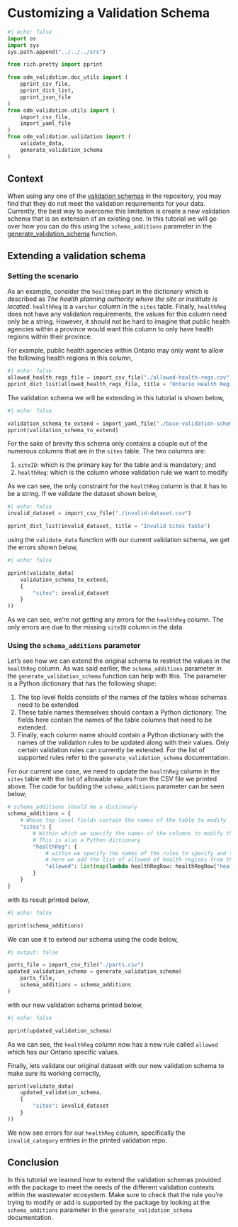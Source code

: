 # Customizing a Validation Schema

```python
#| echo: false
import os
import sys
sys.path.append("../../../src")

from rich.pretty import pprint

from odm_validation.doc_utils import (
    pprint_csv_file,
    pprint_dict_list,
    pprint_json_file
)
from odm_validation.utils import (
    import_csv_file,
    import_yaml_file
)
from odm_validation.validation import (
    validate_data,
    generate_validation_schema
)
```

## Context

When using any one of the [validation schemas](../../../assets/validation-schemas/) in the repository, you may find that they do not meet the validation requirements for your data. Currently, the best way to overcome this limitation is create a new validation schema that is an extension of an existing one. In this tutorial we will go over how you can do this using the `schema_additions` parameter in the [generate_validation_schema](../../specs/generate-validation-schema.md) function.

## Extending a validation schema

### Setting the scenario

As an example, consider the `healthReg` part in the dictionary which is described as *The health planning authority where the site or insititute is located*. `healthReg` is a `varchar` column in the `sites` table. Finally, `healthReg` does not have any validation requirements, the values for this column need only be a string. However, it should not be hard to imagine that public health agencies within a province would want this column to only have health regions within their province.

For example, public health agencies within Ontario may only want to allow the following health regions in this column,

```python
#| echo: false
allowed_health_regs_file = import_csv_file("./allowed-health-regs.csv")
pprint_dict_list(allowed_health_regs_file, title = "Ontario Health Regions")
```

The validation schema we will be extending in this tutorial is shown below,

```python
#| echo: false

validation_schema_to_extend = import_yaml_file("./base-validation-schema.yml")
pprint(validation_schema_to_extend)
```

For the sake of brevity this schema only contains a couple out of the numerous columns that are in the `sites` table. The two columns are:

1. `siteID`: which is the primary key for the table and is mandatory; and
2. `healthReg`: which is the column whose validation rule we want to modify

As we can see, the only constraint for the `healthReg` column is that it has to be a string. If we validate the dataset shown below,

```python
#| echo: false
invalid_dataset = import_csv_file("./invalid-dataset.csv")

pprint_dict_list(invalid_dataset, title = "Invalid Sites Table")
```

using the `validate_data` function with our current validation schema, we get the errors shown below,

```python
#| echo: false

pprint(validate_data(
    validation_schema_to_extend,
    {
        "sites": invalid_dataset
    }
))
```

As we can see, we're not getting any errors for the `healthReg` column. The only errors are due to the missing `siteID` column in the data.

### Using the `schema_additions` parameter

Let's see how we can extend the original schema to restrict the values in the `healthReg` column. As was said earlier, the `schema_additions` parameter in the `generate_validation_schema` function can help with this. The parameter is a Python dictionary that has the following shape:

1. The top level fields consists of the names of the tables whose schemas need to be extended
2. These table names themselves should contain a Python dictionary. The fields here contain the names of the table columns that need to be extended.
3. Finally, each column name should contain a Python dictionary with the names of the validation rules to be updated along with their values. Only certain validation rules can currently be extended. For the list of supported rules refer to the `generate_validation_schema` documentation.

For our current use case, we need to update the `healthReg` column in the `sites` table with the list of allowable values from the CSV file we printed above. The code for building the `schema_additions` parameter can be seen below,

```python
# schema_additions should be a dictionary
schema_additions = {
    # Whose top level fields contain the names of the table to modify
    "sites": {
        # Within which we specify the names of the columns to modify that belong to that table
        # This is also a Python dictionary
        "healthReg": {
            # within we specify the names of the rules to specify and their values
            # Here we add the list of allowed of health regions from the CSV file as a string
            "allowed": list(map(lambda healthRegRow: healthRegRow["healthReg"], allowed_health_regs_file))
        }
    }
}
```

with its result printed below,

```python
#| echo: false

pprint(schema_additions)
```

We can use it to extend our schema using the code below,

```python
#| output: false

parts_file = import_csv_file("./parts.csv")
updated_validation_schema = generate_validation_schema(
    parts_file,
    schema_additions = schema_additions
)
```

with our new validation schema printed below,

```python
#| echo: false

pprint(updated_validation_schema)
```

As we can see, the `healthReg` column now has a new rule called `allowed` which has our Ontario specific values. 

Finally, lets validate our original dataset with our new validation schema to make sure its working correctly,

```python
pprint(validate_data(
    updated_validation_schema,
    {
        "sites": invalid_dataset
    }
))
```

We now see errors for our `healthReg` column, specifically the `invalid_category` entries in the printed validation repo.

## Conclusion

In this tutorial we learned how to extend the validation schemas provided with the package to meet the needs of the different validation contexts within the wastewater ecosystem. Make sure to check that the rule you're trying to modify or add is supported by the package by looking at the `schema_additions` parameter in the `generate_validation_schema` documentation.